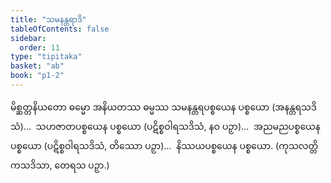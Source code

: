 ```yaml
---
title: "သမနန္တရာဒိ"
tableOfContents: false
sidebar:
  order: 11
type: "tipitaka"
basket: "ab"
book: "p1-2"
---
```



<DynamicBreadcrumb />

<Division number="44" book="p1-2" e="ch" v="37" p="375">

<Paragraph number="2367" book="p1-2">
မိစ္ဆတ္တနိယတော ဓမ္မော အနိယတဿ ဓမ္မဿ သမနန္တရပစ္စယေန ပစ္စယော (အနန္တရသဒိသံ)…  သဟဇာတပစ္စယေန ပစ္စယော (ပဋိစ္စဝါရသဒိသံ, နဝ ပဉှာ)…  အညမညပစ္စယေန ပစ္စယော (ပဋိစ္စဝါရသဒိသံ, တိဿော ပဉှာ)…  နိဿယပစ္စယေန ပစ္စယော. (ကုသလတ္တိကသဒိသာ, တေရသ ပဉှာ.)
</Paragraph>
</Division>